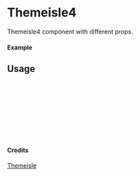 
<Meta of={Themeisle4} title="Themeisle/Themeisle4" />

# Themeisle4

Themeisle4 component with different props.

#### Example

<Canvas of={Themeisle4.Primary} />

## Usage

```ts
import { Themeisle4 } from "yadl-ui";

const Example = () => {
  return (
      <Themeisle4 />
  );
};

export default Example;
```

#### Credits
[Themeisle](https://themeisle.com/illustrations/)
